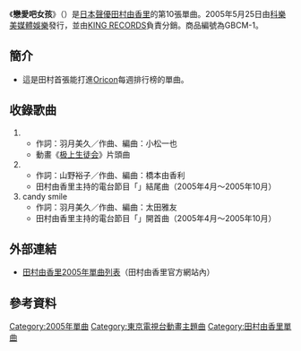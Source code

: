{{notability unreferenced|time=2019-09-16}}
{{infobox Single
| Name = 戀愛吧女孩<br> {{lang|ja|恋せよ女の子}}
| Cover = GBCM-1.jpg 
| Cover Size = 
| Caption = 
| Artist = [[田村由香里|田村由香里]]
| Album = {{lang|ja|[[銀の旋律、記憶の水音。|銀の旋律、記憶の水音。]]}}<br />[[Sincerely_Dears...|Sincerely Dears...]]
| A-side = 
| B-side = 
| Released = 2005年5月25日
| Format = [[單曲|單曲]]
| Recorded = 
| Genre = [[J-POP|J-POP]]（[[動畫歌曲|動畫歌曲]]）
| Length = 13分15秒
| Label = [[科樂美媒體娛樂|科樂美媒體娛樂]]
| Writer = 羽月美久、小松一也、<br/>山野裕子、橋本由香利、<br/>太田雅友
| Producer = 
| Certification  = 
| Chart position = [[Oricon|Oricon]]每週排行榜：第14位（最高）<ref>[http://www.oricon.co.jp/search/result.php?kbn=js&types=rnk&year=2005&month=5&week=5&submit4.x=26&submit4.y=4 Oricon排行榜紀錄搜尋－2006年6月第1週]</ref>
| Last single = [[Little_Wish_～lyrical_step～|Little Wish<br>～lyrical step～]] <br>（2004年）
| This single = '''{{lang|ja|恋せよ女の子}}''' <br>（2005年）
| Next single = [[Spiritual_Garden|Spiritual Garden]] <br>（2005年）
| Misc =
}}
{{japanese|japanese=恋せよ女の子|kana=こいせよおんなのこ|romaji=Koi seyo Onnanoko}}

《'''戀愛吧女孩'''》（{{lang-ja|恋せよ女の子}}）是[[日本|日本]][[聲優|聲優]][[田村由香里|田村由香里]]的第10張單曲。2005年5月25日由[[科樂美媒體娛樂|科樂美媒體娛樂]]發行，並由[[KING_RECORDS|KING RECORDS]]負責分銷。商品編號為GBCM-1。

== 簡介 ==
* 這是田村首張能打進[[Oricon|Oricon]]每週排行榜的單曲。

== 收錄歌曲 ==
# {{lang|ja|恋せよ女の子}}
#* 作詞：羽月美久／作曲、編曲：小松一也
#* 動畫《[[极上生徒会|极上生徒会]]》片頭曲
# {{lang|ja|君をつれて}}
#* 作詞：山野裕子／作曲、編曲：橋本由香利
#* 田村由香里主持的電台節目「{{lang|ja|田村ゆかりのいたずら黒うさぎ}}」結尾曲（2005年4月〜2005年10月）
# candy smile
#* 作詞：羽月美久／作曲、編曲：太田雅友
#* 田村由香里主持的電台節目「{{lang|ja|田村ゆかりのいたずら黒うさぎ}}」開首曲（2005年4月〜2005年10月）

== 外部連結 ==
* {{ja}} [https://web.archive.org/web/20140429044518/http://www.tamurayukari.com/discography/index.html#disc-box-2005#disc-box-2005 田村由香里2005年單曲列表]（田村由香里官方網站內）

==參考資料==
<div class="references-small">
<references />
</div>

{{田村由香里}}

{{DEFAULTSORT:Koi seyo Onnanoko}}
[[Category:2005年單曲|Category:2005年單曲]]
[[Category:東京電視台動畫主題曲|Category:東京電視台動畫主題曲]]
[[Category:田村由香里單曲|Category:田村由香里單曲]]